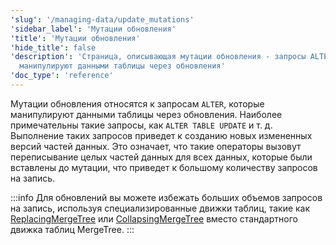 ```yaml
---
'slug': '/managing-data/update_mutations'
'sidebar_label': 'Мутации обновления'
'title': 'Мутации обновления'
'hide_title': false
'description': 'Страница, описывающая мутации обновления - запросы ALTER, которые
  манипулируют данными таблицы через обновления'
'doc_type': 'reference'
---
```



Мутации обновления относятся к запросам `ALTER`, которые манипулируют данными таблицы через обновления. Наиболее примечательны такие запросы, как `ALTER TABLE UPDATE` и т. д. Выполнение таких запросов приведет к созданию новых измененных версий частей данных. Это означает, что такие операторы вызовут переписывание целых частей данных для всех данных, которые были вставлены до мутации, что приведет к большому количеству запросов на запись.

:::info
Для обновлений вы можете избежать больших объемов запросов на запись, используя специализированные движки таблиц, такие как [ReplacingMergeTree](/guides/replacing-merge-tree) или [CollapsingMergeTree](/engines/table-engines/mergetree-family/collapsingmergetree) вместо стандартного движка таблиц MergeTree.
:::

<UpdateMutations/>
